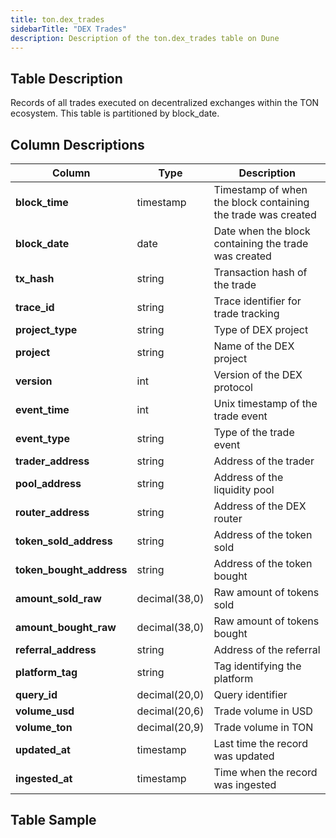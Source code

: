 ```yaml
---
title: ton.dex_trades
sidebarTitle: "DEX Trades"
description: Description of the ton.dex_trades table on Dune
---
```


## Table Description
Records of all trades executed on decentralized exchanges within the TON ecosystem. This table is partitioned by block_date.

## Column Descriptions
| **Column**               | **Type**      | **Description**                                              |
|--------------------------|---------------|--------------------------------------------------------------|
| **block_time**           | timestamp     | Timestamp of when the block containing the trade was created |
| **block_date**           | date          | Date when the block containing the trade was created      |
| **tx_hash**              | string        | Transaction hash of the trade                                |
| **trace_id**             | string        | Trace identifier for trade tracking                          |
| **project_type**         | string        | Type of DEX project                                          |
| **project**              | string        | Name of the DEX project                                      |
| **version**              | int           | Version of the DEX protocol                                  |
| **event_time**           | int           | Unix timestamp of the trade event                            |
| **event_type**           | string        | Type of the trade event                                      |
| **trader_address**       | string        | Address of the trader                                        |
| **pool_address**         | string        | Address of the liquidity pool                                |
| **router_address**       | string        | Address of the DEX router                                    |
| **token_sold_address**   | string        | Address of the token sold                                    |
| **token_bought_address** | string        | Address of the token bought                                  |
| **amount_sold_raw**      | decimal(38,0) | Raw amount of tokens sold                                    |
| **amount_bought_raw**    | decimal(38,0) | Raw amount of tokens bought                                  |
| **referral_address**     | string        | Address of the referral                                      |
| **platform_tag**         | string        | Tag identifying the platform                                 |
| **query_id**             | decimal(20,0) | Query identifier                                             |
| **volume_usd**           | decimal(20,6) | Trade volume in USD                                          |
| **volume_ton**           | decimal(20,9) | Trade volume in TON                                          |
| **updated_at**           | timestamp     | Last time the record was updated                             |
| **ingested_at**          | timestamp     | Time when the record was ingested                            |

## Table Sample


<TableSample tableSchema="ton" tableName="dex_trades" />
